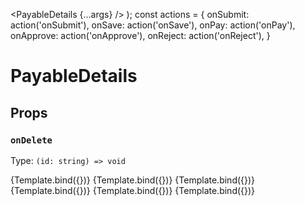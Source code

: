 
<Meta
  title="Payables/Payables — Details View"
  component={PayableDetails}
/>

  <PayableDetails {...args} />
);
const actions = {
  onSubmit: action('onSubmit'),
  onSave: action('onSave'),
  onPay: action('onPay'),
  onApprove: action('onApprove'),
  onReject: action('onReject'),
}

# PayableDetails

## Props

### `onDelete`
Type: `(id: string) => void`

<Canvas>
  <Story
    name="New"
    args={{
      id: 'new',
      ...actions
    }}
  >
    {Template.bind({})}
  </Story>
  <Story
    name="Approve in progress"
    args={{
      id: 'approve_in_progress',
      ...actions
    }}
  >
    {Template.bind({})}
  </Story>
  <Story
    name="Waiting to be paid"
    args={{
      id: 'waiting_to_be_paid',
      ...actions
    }}
  >
    {Template.bind({})}
  </Story>
  <Story
    name="Paid"
    args={{
      id: 'paid',
      ...actions
    }}
  >
    {Template.bind({})}
  </Story>
  <Story
    name="Canceled"
    args={{
      id: 'canceled',
      ...actions
    }}
  >
    {Template.bind({})}
  </Story>
  <Story
    name="Rejected"
    args={{
      id: 'rejected',
      ...actions
    }}
  >
    {Template.bind({})}
  </Story>
</Canvas>
